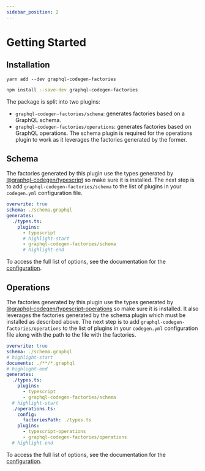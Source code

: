 ```yaml
---
sidebar_position: 2
---
```



# Getting Started

## Installation

<Tabs>
  <TabItem label="yarn" value="yarn">

```
yarn add --dev graphql-codegen-factories
```

  </TabItem>
  <TabItem label="npm" value="npm">

```sh
npm install --save-dev graphql-codegen-factories
```

  </TabItem>
</Tabs>

The package is split into two plugins:

- `graphql-codegen-factories/schema`: generates factories based on a GraphQL schema.
- `graphql-codegen-factories/operations`: generates factories based on GraphQL operations. The schema plugin is required for the operations plugin to work as it leverages the factories generated by the former.

## Schema

The factories generated by this plugin use the types generated by [@graphql-codegen/typescript](https://www.graphql-code-generator.com/plugins/typescript) so make sure it is installed.
The next step is to add `graphql-codegen-factories/schema` to the list of plugins in your `codegen.yml` configuration file.

```yml title="codegen.yml"
overwrite: true
schema: ./schema.graphql
generates:
  ./types.ts:
    plugins:
      - typescript
      # highlight-start
      - graphql-codegen-factories/schema
      # highlight-end
```

To access the full list of options, see the documentation for the [configuration](./configuration/schema.mdx).

## Operations

The factories generated by this plugin use the types generated by [@graphql-codegen/typescript-operations](https://www.graphql-code-generator.com/plugins/typescript-operations) so make sure it is installed.
It also leverages the factories generated by the schema plugin which must be installed as described above.
The next step is to add `graphql-codegen-factories/operations` to the list of plugins in your `codegen.yml` configuration file along with the path to the file with the factories.

```yml title="codegen.yml"
overwrite: true
schema: ./schema.graphql
# highlight-start
documents: ./**/*.graphql
# highlight-end
generates:
  ./types.ts:
    plugins:
      - typescript
      - graphql-codegen-factories/schema
  # highlight-start
  ./operations.ts:
    config:
      factoriesPath: ./types.ts
    plugins:
      - typescript-operations
      - graphql-codegen-factories/operations
  # highlight-end
```

To access the full list of options, see the documentation for the [configuration](./configuration/operations.mdx).
